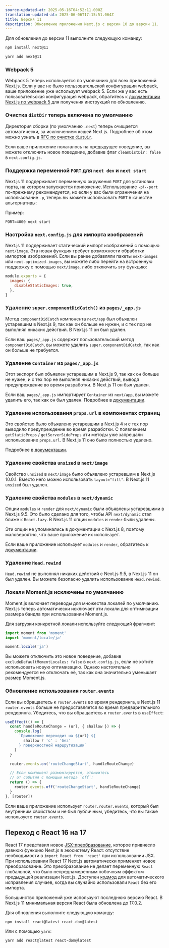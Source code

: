 ```yaml
---
source-updated-at: 2025-05-16T04:52:11.000Z
translation-updated-at: 2025-06-06T17:15:51.064Z
title: Версия 11
description: Обновление приложения Next.js с версии 10 до версии 11.
---
```


Для обновления до версии 11 выполните следующую команду:

```bash filename="Terminal"
npm install next@11

yarn add next@11
```

### Webpack 5

Webpack 5 теперь используется по умолчанию для всех приложений Next.js. Если у вас не было пользовательской конфигурации webpack, ваше приложение уже использует webpack 5. Если же у вас есть пользовательская конфигурация webpack, обратитесь к [документации Next.js по webpack 5](/docs/messages/webpack5) для получения инструкций по обновлению.

### Очистка `distDir` теперь включена по умолчанию

Директория сборки (по умолчанию `.next`) теперь очищается автоматически, за исключением кэшей Next.js. Подробнее об этом можно узнать в [RFC по очистке `distDir`](https://github.com/vercel/next.js/discussions/6009).

Если ваше приложение полагалось на предыдущее поведение, вы можете отключить новое поведение, добавив флаг `cleanDistDir: false` в `next.config.js`.

### Поддержка переменной `PORT` для `next dev` и `next start`

Next.js 11 поддерживает переменную окружения `PORT` для установки порта, на котором запускается приложение. Использование `-p`/`--port` по-прежнему рекомендуется, но если у вас были ограничения на использование `-p`, теперь вы можете использовать `PORT` в качестве альтернативы:

Пример:

```
PORT=4000 next start
```

### Настройка `next.config.js` для импорта изображений

Next.js 11 поддерживает статический импорт изображений с помощью `next/image`. Эта новая функция требует возможности обработки импортов изображений. Если вы ранее добавляли пакеты `next-images` или `next-optimized-images`, вы можете либо перейти на встроенную поддержку с помощью `next/image`, либо отключить эту функцию:

```js filename="next.config.js"
module.exports = {
  images: {
    disableStaticImages: true,
  },
}
```

### Удаление `super.componentDidCatch()` из `pages/_app.js`

Метод `componentDidCatch` компонента `next/app` был объявлен устаревшим в Next.js 9, так как он больше не нужен, и с тех пор не выполнял никаких действий. В Next.js 11 он был удален.

Если ваш `pages/_app.js` содержит пользовательский метод `componentDidCatch`, вы можете удалить `super.componentDidCatch`, так как он больше не требуется.

### Удаление `Container` из `pages/_app.js`

Этот экспорт был объявлен устаревшим в Next.js 9, так как он больше не нужен, и с тех пор не выполнял никаких действий, выводя предупреждение во время разработки. В Next.js 11 он был удален.

Если ваш `pages/_app.js` импортирует `Container` из `next/app`, вы можете удалить его, так как он был удален. Подробнее в [документации](/docs/messages/app-container-deprecated).

### Удаление использования `props.url` в компонентах страниц

Это свойство было объявлено устаревшим в Next.js 4 и с тех пор выводило предупреждение во время разработки. С появлением `getStaticProps` / `getServerSideProps` эти методы уже запрещали использование `props.url`. В Next.js 11 оно было полностью удалено.

Подробнее в [документации](/docs/messages/url-deprecated).

### Удаление свойства `unsized` в `next/image`

Свойство `unsized` в `next/image` было объявлено устаревшим в Next.js 10.0.1. Вместо него можно использовать `layout="fill"`. В Next.js 11 `unsized` был удален.

### Удаление свойства `modules` в `next/dynamic`

Опции `modules` и `render` для `next/dynamic` были объявлены устаревшими в Next.js 9.5. Это было сделано для того, чтобы API `next/dynamic` стал ближе к `React.lazy`. В Next.js 11 опции `modules` и `render` были удалены.

Эти опции не упоминались в документации с Next.js 8, поэтому маловероятно, что ваше приложение их использует.

Если ваше приложение использует `modules` и `render`, обратитесь к [документации](/docs/messages/next-dynamic-modules).

### Удаление `Head.rewind`

`Head.rewind` не выполнял никаких действий с Next.js 9.5, в Next.js 11 он был удален. Вы можете безопасно удалить использование `Head.rewind`.

### Локали Moment.js исключены по умолчанию

Moment.js включает переводы для множества локалей по умолчанию. Next.js теперь автоматически исключает эти локали для оптимизации размера бандла при использовании Moment.js.

Для загрузки конкретной локали используйте следующий фрагмент:

```js
import moment from 'moment'
import 'moment/locale/ja'

moment.locale('ja')
```

Вы можете отключить это новое поведение, добавив `excludeDefaultMomentLocales: false` в `next.config.js`, если не хотите использовать новую оптимизацию. Однако настоятельно рекомендуется не отключать её, так как она значительно уменьшает размер Moment.js.

### Обновление использования `router.events`

Если вы обращаетесь к `router.events` во время рендеринга, в Next.js 11 `router.events` больше не предоставляется во время предварительного рендеринга. Убедитесь, что вы обращаетесь к `router.events` в `useEffect`:

```js
useEffect(() => {
  const handleRouteChange = (url, { shallow }) => {
    console.log(
      `Приложение переходит на ${url} ${
        shallow ? 'с' : 'без'
      } поверхностной маршрутизации`
    )
  }

  router.events.on('routeChangeStart', handleRouteChange)

  // Если компонент размонтируется, отпишитесь
  // от события с помощью метода `off`:
  return () => {
    router.events.off('routeChangeStart', handleRouteChange)
  }
}, [router])
```

Если ваше приложение использует `router.router.events`, который был внутренним свойством и не был публичным, убедитесь, что вы также используете `router.events`.

## Переход с React 16 на 17

React 17 представил новое [JSX-преобразование](https://reactjs.org/blog/2020/09/22/introducing-the-new-jsx-transform.html), которое привнесло давнюю функцию Next.js в экосистему React: отсутствие необходимости в `import React from 'react'` при использовании JSX. При использовании React 17 Next.js автоматически применяет новое преобразование. Это преобразование не делает переменную `React` глобальной, что было непреднамеренным побочным эффектом предыдущей реализации Next.js. Доступен [кодмод](/docs/pages/building-your-application/upgrading/codemods#add-missing-react-import) для автоматического исправления случаев, когда вы случайно использовали `React` без его импорта.

Большинство приложений уже используют последнюю версию React. В Next.js 11 минимальная версия React была обновлена до 17.0.2.

Для обновления выполните следующую команду:

```
npm install react@latest react-dom@latest
```

Или с помощью `yarn`:

```
yarn add react@latest react-dom@latest
```